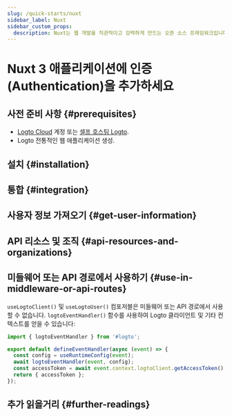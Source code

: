 ```yaml
---
slug: /quick-starts/nuxt
sidebar_label: Nuxt
sidebar_custom_props:
  description: Nuxt는 웹 개발을 직관적이고 강력하게 만드는 오픈 소스 프레임워크입니다.
---
```




# Nuxt 3 애플리케이션에 인증 (Authentication)을 추가하세요

<GuideTip />

## 사전 준비 사항 \{#prerequisites}

- [Logto Cloud](https://cloud.logto.io) 계정 또는 [셀프 호스팅 Logto](/introduction/set-up-logto-oss).
- Logto 전통적인 웹 애플리케이션 생성.

## 설치 \{#installation}

<Installation />

## 통합 \{#integration}

<Integration />

## 사용자 정보 가져오기 \{#get-user-information}

<GetUserInformation />

## API 리소스 및 조직 \{#api-resources-and-organizations}

<ApiResources />

## 미들웨어 또는 API 경로에서 사용하기 \{#use-in-middleware-or-api-routes}

`useLogtoClient()` 및 `useLogtoUser()` 컴포저블은 미들웨어 또는 API 경로에서 사용할 수 없습니다. `logtoEventHandler()` 함수를 사용하여 Logto 클라이언트 및 기타 컨텍스트를 얻을 수 있습니다:

```ts title="/server/api/auth/get-access-token.ts"
import { logtoEventHandler } from '#logto';

export default defineEventHandler(async (event) => {
  const config = useRuntimeConfig(event);
  await logtoEventHandler(event, config);
  const accessToken = await event.context.logtoClient.getAccessToken();
  return { accessToken };
});
```

## 추가 읽을거리 \{#further-readings}

<FurtherReadings />
